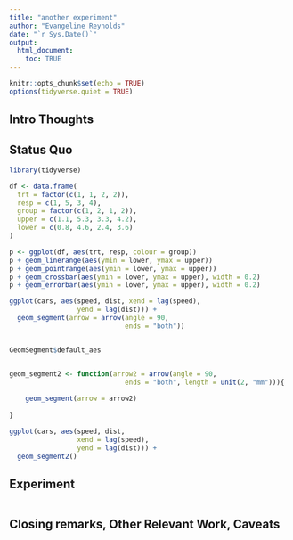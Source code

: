 ```yaml
---
title: "another experiment"
author: "Evangeline Reynolds"
date: "`r Sys.Date()`"
output: 
  html_document:
    toc: TRUE
---
```


```r
knitr::opts_chunk$set(echo = TRUE)
options(tidyverse.quiet = TRUE)
```




## Intro Thoughts


## Status Quo

```r
library(tidyverse)

df <- data.frame(
  trt = factor(c(1, 1, 2, 2)),
  resp = c(1, 5, 3, 4),
  group = factor(c(1, 2, 1, 2)),
  upper = c(1.1, 5.3, 3.3, 4.2),
  lower = c(0.8, 4.6, 2.4, 3.6)
)

p <- ggplot(df, aes(trt, resp, colour = group))
p + geom_linerange(aes(ymin = lower, ymax = upper))
p + geom_pointrange(aes(ymin = lower, ymax = upper))
p + geom_crossbar(aes(ymin = lower, ymax = upper), width = 0.2)
p + geom_errorbar(aes(ymin = lower, ymax = upper), width = 0.2)

ggplot(cars, aes(speed, dist, xend = lag(speed), 
                 yend = lag(dist))) + 
  geom_segment(arrow = arrow(angle = 90, 
                             ends = "both"))


GeomSegment$default_aes


geom_segment2 <- function(arrow2 = arrow(angle = 90, 
                             ends = "both", length = unit(2, "mm"))){
  
    geom_segment(arrow = arrow2)
  
}

ggplot(cars, aes(speed, dist, 
                 xend = lag(speed), 
                 yend = lag(dist))) + 
  geom_segment2()
```

## Experiment

```r

```



## Closing remarks, Other Relevant Work, Caveats
